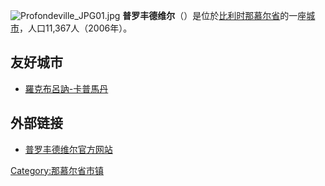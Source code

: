 {{Unreferenced|time=2018-08-17T14:21:02+00:00}}
[[File:Profondeville_JPG01.jpg|thumb]]
'''普罗丰德维尔'''（{{lang-fr|Profondeville}}）是位於[[比利时|比利时]][[那慕尔省|那慕尔省]]的一座[[城市|城市]]，人口11,367人（2006年）。

== 友好城市 ==
* {{FRA}}[[羅克布呂訥-卡普馬丹|羅克布呂訥-卡普馬丹]]

== 外部链接 ==
*[http://www.profondeville.be/ 普罗丰德维尔官方网站] {{Wayback|url=http://www.profondeville.be/ |date=20210126051503 }}

{{那慕尔省市区}}

{{Authority control}}
{{Belgium-geo-stub}}

{{DEFAULTSORT:Profondeville}}

[[Category:那慕尔省市镇|Category:那慕尔省市镇]]